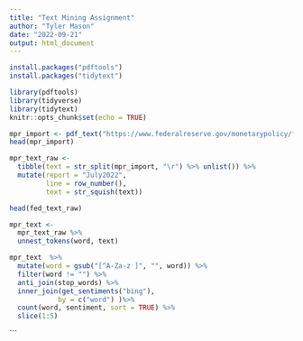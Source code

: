 ```yaml
---
title: "Text Mining Assignment"
author: "Tyler Mason"
date: "2022-09-21"
output: html_document
---
```


```r
install.packages("pdftools")
install.packages("tidytext")
```

```r
library(pdftools)
library(tidyverse)
library(tidytext)
knitr::opts_chunk$set(echo = TRUE)
```

```r
mpr_import <- pdf_text("https://www.federalreserve.gov/monetarypolicy/files/20210709_mprfullreport.pdf")
head(mpr_import)
```

```r
mpr_text_raw <-
  tibble(text = str_split(mpr_import, "\r") %>% unlist()) %>%
  mutate(report = "July2022",
         line = row_number(),
         text = str_squish(text))

head(fed_text_raw)
```

```r
mpr_text <- 
  mpr_text_raw %>% 
  unnest_tokens(word, text)

mpr_text  %>% 
  mutate(word = gsub("[^A-Za-z ]", "", word)) %>%
  filter(word != "") %>%
  anti_join(stop_words) %>%
  inner_join(get_sentiments("bing"), 
            by = c("word") )%>%
  count(word, sentiment, sort = TRUE) %>% 
  slice(1:5)
```
```

